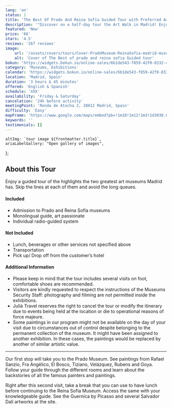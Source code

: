 ```yaml
---
lang: 'en'
status: 1
title: 'The Best Of Prado And Reina Sofía Guided Tour with Preferred Access'
description: '"Discover on a half-day tour the Art Walk in Madrid! Enjoy preferential access to Madrid’s two great pictorial museums.'
featured: 'New'
price: '66'
stars: '4.5'
reviews: '267 reviews'
image:
    url: '/assets/covers/tours/Cover-PradoMuseum-ReinaSofia-madrid-museum-tour.webp'
    alt: 'Cover of The Best of prado and reina sofia Guided tour'
bokun: 'https://widgets.bokun.io/online-sales/6b1de543-f859-42f0-8332-446d14d349f4/experience/846147?partialView=1'
category: 'Museums, Exhibitions'
calendar: 'https://widgets.bokun.io/online-sales/6b1de543-f859-42f0-8332-446d14d349f4/experience-calendar/846147'
location: 'Madrid, Spain'
duration: '3 hours & 45 minutes'
offered: 'English & Spanish'
schedule: 'XXX'
availability: 'Friday & Saturday'
cancelation: '24h before activity'
meetingPoint: 'Ronda de Atocha 2, 28012 Madrid, Spain'
difficulty: 'Easy'
mapFrame: 'https://www.google.com/maps/embed?pb=!1m18!1m12!1m3!1d3038.0541600037914!2d-3.6975320241230105!3d40.40765095619213!2m3!1f0!2f0!3f0!3m2!1i1024!2i768!4f13.1!3m3!1m2!1s0xd42262f25b99b79%3A0x32e0e8d87d897475!2sRda.%20de%20Atocha%2C%202%2C%20Centro%2C%2028012%20Madrid%2C%20Espa%C3%B1a!5e0!3m2!1ses-419!2smx!4v1709580218462!5m2!1ses-419!2smx'
keywords: ''
testimonials: []
---
```




    altImg: `tour image ${frontmatter.title}`,
    ariaLabelGallery: "Open gallery of images",
};

<SliderGallery 
    client:load 
    images={arrayImages} 
    accessibility={accessibility}
/>

<h2 class="text-3xl md:text-4xl font-extrabold mb-4 text-red-700"> About this Tour</h2>

<p class="text-lg text-justify my-5"> Enjoy a guided tour of the highlights the two greatest art museums Madrid has. Skip the lines 
at each of them and avoid the long queues.</p>

<div class="flex flex-wrap gap-y-5 my-5">
    <div class="w-full md:w-1/2 md:pr-5">
        <h4 class="text-2xl font-bold mb-4 text-sky-800">Included</h4>
        <ul class="text-lg space-y-4">
            <li><i class="at-check-circle text-green-500"></i> Admission to Prado and Reina Sofía museums</li>
            <li><i class="at-check-circle text-green-500"></i> Monolingual guide, art passionate</li>
            <li><i class="at-check-circle text-green-500"></i> Individual radio-guided system</li>
        </ul>
    </div>
    <div class="w-full md:w-1/2 md:pr-5">
        <h4 class="text-2xl font-bold mb-4 text-sky-800">Not Included</h4>
        <ul class="text-lg space-y-4">
            <li><i class="at-xmark-circle text-red-500"></i> Lunch, beverages or other services not specified above</li>
            <li><i class="at-xmark-circle text-red-500"></i> Transportation</li>
            <li><i class="at-xmark-circle text-red-500"></i> Pick up/ Drop off from the customer’s hotel</li>
        </ul>
    </div>
    <div class="w-full md:pr-5">
        <h4 class="text-2xl font-bold mb-4 text-sky-800">Additional Information</h4>
        <ul class="text-lg space-y-4">
            <li><i class="at-info-circle text-sky-500"></i> Please keep in mind that the tour includes several visits on foot, comfortable shoes are recommended.</li>
            <li><i class="at-info-circle text-sky-500"></i> Visitors are kindly requested to respect the instructions of the Museums Security Staff: photography and filming are not permitted inside the exhibitions. </li>
            <li><i class="at-info-circle text-sky-500"></i> Julià Travel reserves the right to cancel the tour or modify the itinerary due to events being held at the location or die to operational reasons of force majeure. </li>
            <li><i class="at-info-circle text-sky-500"></i> Some paintings in our program might not be available on the day of your visit due to circumstances out of control despite belonging to the permanent collection of the museum. It might have been assigned to another exhibition. In these cases, the paintings would be replaced by another of similar artistic value.</li>
        </ul>
    </div>
</div>
<hr/>
<p class="text-lg text-justify my-5"> Our first stop will take you to the Prado Museum. See paintings from Rafael Sanzio, Fra Angélico, 
El Bosco, Tiziano, Velázquez, Rubens and Goya. Follow your guide through the different rooms and learn about the backstories of all the 
famous painters and paintings. </p>

<p class="text-lg text-justify my-5"> Right after this second visit, take a break that you can use to have lunch before continuing to the 
Reina Sofía Museum. Access the same with your knowledgeable guide. See the Guernica by Picasso and several Salvador Dalí artworks at the 
site.</p>